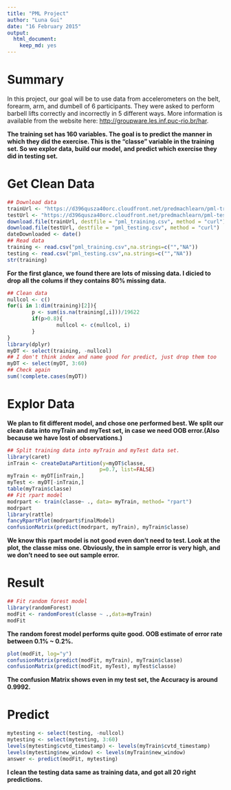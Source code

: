 ```yaml
---
title: "PML Project"
author: "Luna Gui"
date: "16 February 2015"
output:
  html_document:
    keep_md: yes
---
```


# Summary
In this project, our goal will be to use data from accelerometers on the belt, forearm, arm, and dumbell of 6 participants. They were asked to perform barbell lifts correctly and incorrectly in 5 different ways. More information is available from the website here: [http://groupware.les.inf.puc-rio.br/har](http://groupware.les.inf.puc-rio.br/har).   

**The training set has 160 variables. The goal is to predict the manner in which they did the exercise. This is the "classe" variable in the training set. So we explor data, build our model, and predict which exercise they did in testing set.**  

# Get Clean Data
```r
## Download data
trainUrl <- "https://d396qusza40orc.cloudfront.net/predmachlearn/pml-training.csv"
testUrl <- "https://d396qusza40orc.cloudfront.net/predmachlearn/pml-testing.csv"
download.file(trainUrl, destfile = "pml_training.csv", method = "curl")
download.file(testUrl, destfile = "pml_testing.csv", method = "curl")
dateDownloaded <- date()
## Read data
training <- read.csv("pml_training.csv",na.strings=c("","NA"))
testing <- read.csv("pml_testing.csv",na.strings=c("","NA"))
str(training)
```

**For the first glance, we found there are lots of missing data. I dicied to drop all the colums if they contains 80% missing data.** 
```r
## Clean data
nullcol <- c()
for(i in 1:dim(training)[2]){
        p <- sum(is.na(training[,i]))/19622
        if(p>0.8){
                nullcol <- c(nullcol, i)
        }
}
library(dplyr)
myDT <- select(training, -nullcol)
## I don't think index and name good for predict, just drop them too
myDT <- select(myDT, 3:60)
## Check again
sum(!complete.cases(myDT))
```

# Explor Data
**We plan to fit different model, and chose one performed best. We split our clean data into myTrain and myTest set, in case we need OOB error.(Also because we have lost of observations.)**
```r
## Split training data into myTrain and myTest data set.
library(caret)
inTrain <- createDataPartition(y=myDT$classe,
                              p=0.7, list=FALSE)
myTrain <- myDT[inTrain,]
myTest <- myDT[-inTrain,]
table(myTrain$classe)
## Fit rpart model
modrpart <- train(classe~ ., data= myTrain, method= "rpart")
modrpart
library(rattle)
fancyRpartPlot(modrpart$finalModel)
confusionMatrix(predict(modrpart, myTrain), myTrain$classe)
```

**We know this rpart model is not good even don't need to test. Look at the plot, the classe miss one. Obviously, the in sample error is very high, and we don't need to see out sample error.**  

# Result
```r
## Fit random forest model
library(randomForest)
modFit <- randomForest(classe ~ .,data=myTrain)
modFit
```
**The random forest model performs quite good. OOB estimate of  error rate between 0.1% ~ 0.2%. **  
```r
plot(modFit, log="y")
confusionMatrix(predict(modFit, myTrain), myTrain$classe)
confusionMatrix(predict(modFit, myTest), myTest$classe)
```
**The confusion Matrix shows even in my test set, the Accuracy is around 0.9992.**

# Predict
```r
mytesting <- select(testing, -nullcol)
mytesting <- select(mytesting, 3:60)
levels(mytesting$cvtd_timestamp) <- levels(myTrain$cvtd_timestamp)
levels(mytesting$new_window) <- levels(myTrain$new_window)
answer <- predict(modFit, mytesting)
```
**I clean the testing data same as training data, and got all 20 right predictions.**
